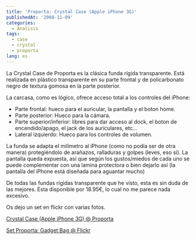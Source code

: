 ```yaml
---
title: 'Proporta: Crystal Case (Apple iPhone 3G)'
publishedAt: '2008-11-09'
categories:
  - Analisis
tags:
  - case
  - crystal
  - proporta
lang: es
---
```


La Crystal Case de Proporta es la clásica funda rígida transparente. Está realizada en plástico transparente en su parte frontal y de policarbonato negro de textura gomosa en la parte posterior.

La carcasa, como es lógico, ofrece acceso total a los controles del iPhone:

- Parte frontal: hueco para el auricular, la pantalla y el boton home.
- Parte posterior: Hueco para la cámara.
- Parte superior/inferior: libres para dar acceso al dock, el boton de encendido/apago, el jack de los auriculares, etc...
- Lateral izquierdo: Hueco para los controles de volumen.

La funda se adapta el milímetro al iPhone (como no podía ser de otra manera) protegiéndolo de arañazos, ralladuras y golpes (leves, eso si). La pantalla queda expuesta, así que según los gustos/miedos de cada uno se puede complementar con una lamina protectora o bien dejarlo así (la pantalla del iPhone está diseñada para aguantar mucho)

De todas las fundas rígidas transparente que he visto, esta es sin duda de las mejores. Esta disponible por 18.95€, lo cual no me parece nada excesivo.

Os dejo un set en flickr con varias fotos.

[Crystal Case (Apple iPhone 3G) @ Proporta](http://www.proporta.com/F02/PPF02P05.php?t_id=4248&t_mode=des)

[Set Proporta: Gadget Bag @ Flickr](http://www.flickr.com/photos/ryck/sets/72157608792226693/)
